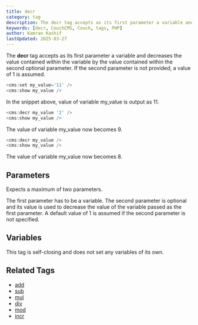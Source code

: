 ```yaml
---
title: decr
category: tag
description: The decr tag accepts as its first parameter a variable and decreases the value contained within the variable by the value contained within the second optional parameter.
keywords: [decr, CouchCMS, Couch, tags, PHP]
author: Kamran Kashif
lastUpdated: 2025-03-27
---
```


The **decr** tag accepts as its first parameter a variable and decreases the value contained within the variable by the value contained within the second optional parameter. If the second parameter is not provided, a value of 1 is assumed.

```php
<cms:set my_value='11' />
<cms:show my_value />
```

In the snippet above, value of variable my_value is output as 11\.

```php
<cms:decr my_value '2' />
<cms:show my_value />
```

The value of variable my_value now becomes 9\.

```php
<cms:decr my_value />
<cms:show my_value />
```

The value of variable my_value now becomes 8\.

## Parameters

Expects a maximum of two parameters.

The first parameter has to be a variable. The second parameter is optional and its value is used to decrease the value of the variable passed as the first parameter. A default value of 1 is assumed if the second parameter is not specified.

## Variables

This tag is self-closing and does not set any variables of its own.

## Related Tags

- [add](../add.html)
- [sub](../sub.html)
- [mul](../mul.html)
- [div](../div.html)
- [mod](../mod.html)
- [incr](../incr.html)

